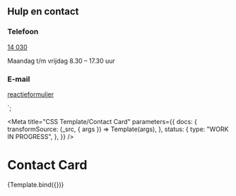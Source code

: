 <!--
@license EUPL-1.2
Copyright (c) 2021 Robbert Broersma
-->


  <h2 class="utrecht-heading-2">Hulp en contact</h2>
  <div class="utrecht-contact-card__content">
    <div class="utrecht-contact-card__section">
      <h3 class="utrecht-heading-3">Telefoon</h3>
      <p class="utrecht-contact-card__telephone utrecht-paragraph">
        <a
          href="tel:14-030"
          class="utrecht-link utrecht-link--telephone"
          title="Telefoonnummer van gemeente Utrecht"
        >
          14 030
        </a>
      </p>
      <p class="utrecht-paragraph">Maandag t/m vrijdag 8.30 – 17.30 uur</p>
    </div>
    <div class="utrecht-contact-card__section">
      <h3 class="utrecht-heading-3">E-mail</h3>
      <p class="utrecht-paragraph">
        <a
          class="utrecht-link"
          href="https://www.utrecht.nl/reactieformulier"
          title="Algemeen reactieformulier van de gemeente Utrecht"
        >
          reactieformulier
        </a>
      </p>
    </div>
  </div>
</div>`;

<Meta
  title="CSS Template/Contact Card"
  parameters={{
    docs: {
      transformSource: (_src, { args }) => Template(args),
    },
    status: {
      type: "WORK IN PROGRESS",
    },
  }}
/>

# Contact Card

<Canvas>
  <Story name="Contact Card">{Template.bind({})}</Story>
</Canvas>

